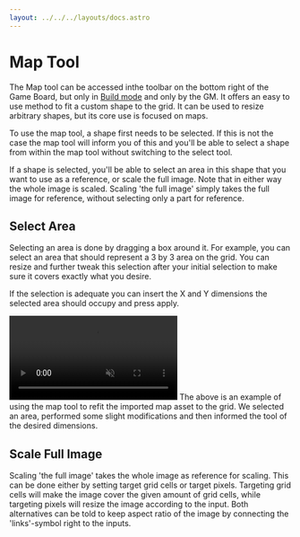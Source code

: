 ```yaml
---
layout: ../../../layouts/docs.astro
---
```


# Map Tool

The Map tool can be accessed inthe toolbar on the bottom right of the Game Board, but only in [Build mode](/docs/tools-overview/#toolbar-and-modes) and only by the GM.
It offers an easy to use method to fit a custom shape to the grid.
It can be used to resize arbitrary shapes, but its core use is focused on maps.

To use the map tool, a shape first needs to be selected.
If this is not the case the map tool will inform you of this and you'll be able to select a shape from within the map tool without switching to the select tool.

If a shape is selected, you'll be able to select an area in this shape that you want to use as a reference, or scale the full image.
Note that in either way the whole image is scaled.
Scaling 'the full image' simply takes the full image for reference, without selecting only a part for reference.

## Select Area

Selecting an area is done by dragging a box around it.
For example, you can select an area that should represent a 3 by 3 area on the grid.
You can resize and further tweak this selection after your initial selection to make sure it covers exactly what you desire.

If the selection is adequate you can insert the X and Y dimensions the selected area should occupy and press apply.

<video autoplay loop muted style="max-width: min(680px, 75vw);">
    <source src="/blog/release-0.20/maptool.webm" type="video/webm" />
    <source src="/blog/release-0.20/maptool.mp4" type="video/mp4" />
</video>
The above is an example of using the map tool to refit the imported map asset to the grid. We selected an area,
performed some slight modifications and then informed the tool of the desired dimensions.

## Scale Full Image

Scaling 'the full image' takes the whole image as reference for scaling.
This can be done either by setting target grid cells or target pixels.
Targeting grid cells will make the image cover the given amount of grid cells, while targeting pixels will resize the image according to the input.
Both alternatives can be told to keep aspect ratio of the image by connecting the 'links'-symbol right to the inputs.
